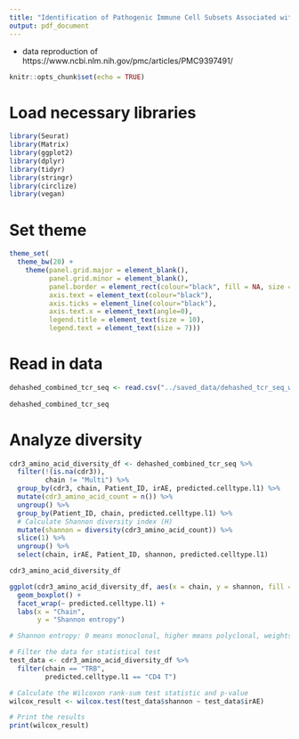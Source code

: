 ```yaml
---
title: "Identification of Pathogenic Immune Cell Subsets Associated with Checkpoint Inhibitor-induced Myocarditis"
output: pdf_document
---
```


 - data reproduction of https://www.ncbi.nlm.nih.gov/pmc/articles/PMC9397491/
 
```r
knitr::opts_chunk$set(echo = TRUE)
```

# Load necessary libraries

```r

library(Seurat)
library(Matrix)
library(ggplot2)
library(dplyr)
library(tidyr)
library(stringr)
library(circlize)
library(vegan)

```

# Set theme

```r

theme_set(
  theme_bw(20) +
    theme(panel.grid.major = element_blank(),
          panel.grid.minor = element_blank(),
          panel.border = element_rect(colour="black", fill = NA, size = 1),
          axis.text = element_text(colour="black"),
          axis.ticks = element_line(colour="black"),
          axis.text.x = element_text(angle=0),
          legend.title = element_text(size = 10),
          legend.text = element_text(size = 7)))

```

# Read in data

```r

dehashed_combined_tcr_seq <- read.csv("../saved_data/dehashed_tcr_seq_with_rna.csv")
  
dehashed_combined_tcr_seq

```

# Analyze diversity

```r

cdr3_amino_acid_diversity_df <- dehashed_combined_tcr_seq %>%
  filter(!(is.na(cdr3)),
         chain != "Multi") %>%
  group_by(cdr3, chain, Patient_ID, irAE, predicted.celltype.l1) %>%
  mutate(cdr3_amino_acid_count = n()) %>%
  ungroup() %>%
  group_by(Patient_ID, chain, predicted.celltype.l1) %>%
  # Calculate Shannon diversity index (H)
  mutate(shannon = diversity(cdr3_amino_acid_count)) %>%
  slice(1) %>%
  ungroup() %>%
  select(chain, irAE, Patient_ID, shannon, predicted.celltype.l1)

cdr3_amino_acid_diversity_df

ggplot(cdr3_amino_acid_diversity_df, aes(x = chain, y = shannon, fill = irAE)) +
  geom_boxplot() +
  facet_wrap(~ predicted.celltype.l1) +
  labs(x = "Chain",
       y = "Shannon entropy")

# Shannon entropy: 0 means monoclonal, higher means polyclonal, weights richness (total # of unique clones) over evenness

# Filter the data for statistical test
test_data <- cdr3_amino_acid_diversity_df %>%
  filter(chain == "TRB",
         predicted.celltype.l1 == "CD4 T")

# Calculate the Wilcoxon rank-sum test statistic and p-value
wilcox_result <- wilcox.test(test_data$shannon ~ test_data$irAE)

# Print the results
print(wilcox_result)

```